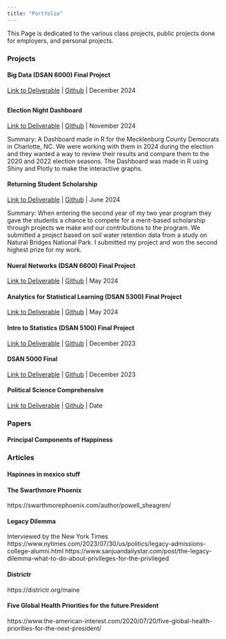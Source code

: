 ```yaml
---
title: "Portfolio"
---
```


This Page is dedicated to the various class projects, public projects done for employers, and personal projects.

### Projects 

#### Big Data (DSAN 6000) Final Project
[Link to Deliverable]() | [Github]() | December 2024

##

#### Election Night Dashboard
[Link to Deliverable](https://bluebonnetdata-powell.shinyapps.io/Mecklenburg_Forecasting/) | [Github](https://github.com/powellres/Mecklenburg_County_Election_Night_Dashboard) | November 2024

Summary: A Dashboard made in R for the Mecklenburg County Democrats in Charlotte, NC. We were working with them in 2024 during the election and they wanted a way to review their results and compare them to the 2020 and 2022 election seasons. The Dashboard was made in R using Shiny and Plotly to make the interactive graphs.

#### Returning Student Scholarship 
[Link to Deliverable](https://powellres.github.io/Powell-Returning-Student-Scholarship/) | [Github](https://github.com/powellres/Powell-Returning-Student-Scholarship) | June 2024

Summary: When entering the second year of my two year program they gave the students a chance to compete for a merit-based scholarship through projects we make and our contributions to the program. We submitted a project based on soil water retention data from a study on Natural Bridges National Park. I submitted my project and won the second highest prize for my work.

#### Nueral Networks (DSAN 6600) Final Project
[Link to Deliverable]() | [Github]() | May 2024

#### Analytics for Statistical Learning (DSAN 5300) Final Project
[Link to Deliverable]() | [Github]() | May 2024

#### Intro to Statistics (DSAN 5100) Final Project
[Link to Deliverable]() | [Github]() | December 2023

#### DSAN 5000 Final 
[Link to Deliverable]() | [Github]() | December 2023

#### Political Science Comprehensive
[Link to Deliverable]() | [Github]() | Date

### Papers

#### Principal Components of Happiness

### Articles

#### Hapinnes in mexico stuff

#### The Swarthmore Phoenix 
https://swarthmorephoenix.com/author/powell_sheagren/

#### Legacy Dilemma
Interviewed by the New York Times
https://www.nytimes.com/2023/07/30/us/politics/legacy-admissions-college-alumni.html
https://www.sanjuandailystar.com/post/the-legacy-dilemma-what-to-do-about-privileges-for-the-privileged 

#### Districtr
https://districtr.org/maine

#### Five Global Health Priorities for the future President
https://www.the-american-interest.com/2020/07/20/five-global-health-priorities-for-the-next-president/
